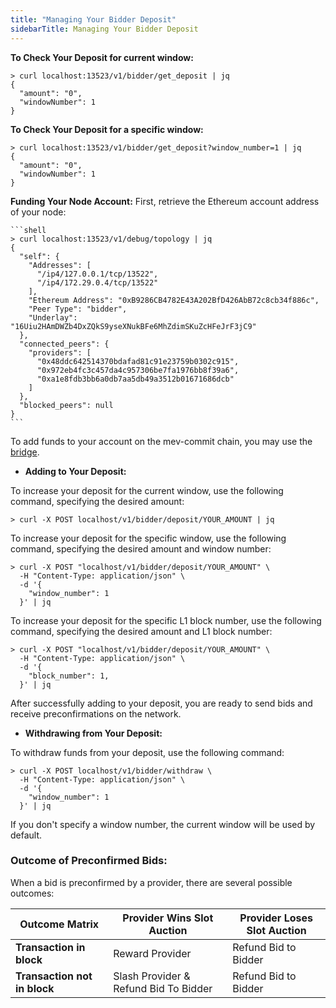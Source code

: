 ```yaml
---
title: "Managing Your Bidder Deposit"
sidebarTitle: Managing Your Bidder Deposit
---
```


**To Check Your Deposit for current window:**

  ```shell
  > curl localhost:13523/v1/bidder/get_deposit | jq
  {
    "amount": "0",
    "windowNumber": 1
  }
  ```

**To Check Your Deposit for a specific window:**

  ```shell
  > curl localhost:13523/v1/bidder/get_deposit?window_number=1 | jq
  {
    "amount": "0",
    "windowNumber": 1
  }
  ```

**Funding Your Node Account:**
  First, retrieve the Ethereum account address of your node:

    ```shell
    > curl localhost:13523/v1/debug/topology | jq
    {
      "self": {
        "Addresses": [
          "/ip4/127.0.0.1/tcp/13522",
          "/ip4/172.29.0.4/tcp/13522"
        ],
        "Ethereum Address": "0xB9286CB4782E43A202BfD426AbB72c8cb34f886c",
        "Peer Type": "bidder",
        "Underlay": "16Uiu2HAmDWZb4DxZQkS9yseXNukBFe6MhZdimSKuZcHFeJrF3jC9"
      },
      "connected_peers": {
        "providers": [
          "0x48ddc642514370bdafad81c91e23759b0302c915",
          "0x972eb4fc3c457da4c957306be7fa1976bb8f39a6",
          "0xa1e8fdb3bb6a0db7aa5db49a3512b01671686dcb"
        ]
      },
      "blocked_peers": null
    }
    ```

To add funds to your account on the mev-commit chain, you may use the [bridge](/v0.7.0/getting-started/bridge). 


- **Adding to Your Deposit:**

To increase your deposit for the current window, use the following command, specifying the desired amount:

```shell
> curl -X POST localhost/v1/bidder/deposit/YOUR_AMOUNT | jq
```

To increase your deposit for the specific window, use the following command, specifying the desired amount and window number:

```shell
> curl -X POST "localhost/v1/bidder/deposit/YOUR_AMOUNT" \
  -H "Content-Type: application/json" \
  -d '{
    "window_number": 1
  }' | jq
```

To increase your deposit for the specific L1 block number, use the following command, specifying the desired amount and L1 block number:

```shell
> curl -X POST "localhost/v1/bidder/deposit/YOUR_AMOUNT" \
  -H "Content-Type: application/json" \
  -d '{
    "block_number": 1,
  }' | jq
```
After successfully adding to your deposit, you are ready to send bids and receive preconfirmations on the network.

- **Withdrawing from Your Deposit:**

To withdraw funds from your deposit, use the following command:

```shell
> curl -X POST localhost/v1/bidder/withdraw \
  -H "Content-Type: application/json" \
  -d '{
    "window_number": 1
  }' | jq
```
If you don't specify a window number, the current window will be used by default.

### Outcome of Preconfirmed Bids:
When a bid is preconfirmed by a provider, there are several possible outcomes:

| Outcome Matrix | Provider Wins Slot Auction| Provider Loses Slot Auction |
| --------------------- | --------------| --------|
| **Transaction in block**                   | Reward Provider          | Refund Bid to Bidder  |
| **Transaction not in block**                 | Slash Provider & Refund Bid To Bidder           | Refund Bid to Bidder  |
